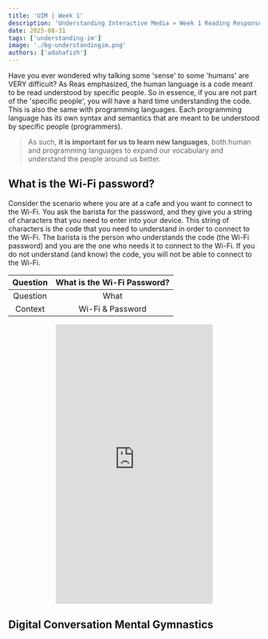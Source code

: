 ```yaml
---
title: 'UIM | Week 1'
description: 'Understanding Interactive Media » Week 1 Reading Responses'
date: 2025-08-31
tags: ['understanding-im']
image: './bg-understandingim.png'
authors: ['adahafizh']
---
```



Have you ever wondered why talking some 'sense' to some 'humans' are VERY difficult? 
As Reas emphasized, the human language is a code meant to be read understood by specific people. So in essence, if you are not part of the 'specific people', you will have a hard time understanding the code.
This is also the same with programming languages. Each programming language has its own syntax and semantics that are meant to be understood by specific people (programmers).

> As such, **it is important for us to learn new languages**, both human and programming languages to expand our vocabulary and understand the people around us better.

## What is the Wi-Fi password?

Consider the scenario where you are at a cafe and you want to connect to the Wi-Fi. You ask the barista for the password, and they give you a string of characters that you need to enter into your device. This string of characters is the code that you need to understand in order to connect to the Wi-Fi.
The barista is the person who understands the code (the Wi-Fi password) and you are the one who needs it to connect to the Wi-Fi. If you do not understand (and know) the code, you will not be able to connect to the Wi-Fi.

 | Question | What is the Wi-Fi Password? |
 |:-:|:-:|
 | <span class="flex items-center gap-2 border-lime-500 dark:bg-lime-950/10 text-lime-700 dark:text-lime-300 px-2 py-1 border-l-4"><Icon name="lucide:help-circle"/> Question </span> | What |
 |<span class="flex items-center gap-2 border-purple-500 dark:bg-purple-950/10 text-purple-700 dark:text-purple-300 px-2 py-1 border-l-4"><Icon name="lucide:book-open" /> Context </span> | Wi-Fi & Password|


<div align="center">
    <iframe width="315" height="560"
    src="https://www.youtube.com/embed/khqUEd9Aqp4"
    title="Wi-Fi Password Meme"
    frameborder="0"
    allow="accelerometer; autoplay; clipboard-write; encrypted-media; gyroscope; picture-in-picture; web-share"
    allowfullscreen></iframe>
</div>

## Digital Conversation Mental Gymnastics








